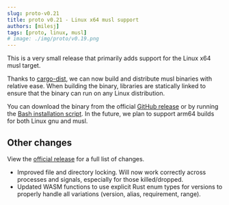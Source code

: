 ```yaml
---
slug: proto-v0.21
title: proto v0.21 - Linux x64 musl support
authors: [milesj]
tags: [proto, linux, musl]
# image: ./img/proto/v0.19.png
---
```


This is a very small release that primarily adds support for the Linux x64 musl target.

<!--truncate-->

Thanks to [cargo-dist](https://github.com/axodotdev/cargo-dist), we can now build and distribute
musl binaries with relative ease. When building the binary, libraries are statically linked to
ensure that the binary can run on any Linux distribution.

You can download the binary from the official
[GitHub release](https://github.com/moonrepo/proto/releases/tag/v0.21.0) or by running the
[Bash installation script](/docs/proto/install#linux-macos-wsl). In the future, we plan to support
arm64 builds for both Linux gnu and musl.

## Other changes

View the [official release](https://github.com/moonrepo/proto/releases/tag/v0.21.0) for a full list
of changes.

- Improved file and directory locking. Will now work correctly across processes and signals,
  especially for those killed/dropped.
- Updated WASM functions to use explicit Rust enum types for versions to properly handle all
  variations (version, alias, requirement, range).
